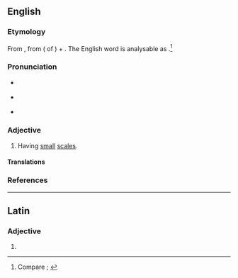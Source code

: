==English==

===Etymology===
From {{der|en|NL.|squāmulōsus||squamulose}}, from {{der|en|la|squamula||small scales}} ({{glossary|diminutive}} of {{m|la|squāma||scale of a fish or reptile; item shaped like a scale, flake}}) + {{m|la|-ōsus|pos=''suffix meaning ‘full of, prone to’''}}. The English word is analysable as {{suffix|en|squamula|ose}}.<ref>Compare {{R:OED Online|pos=adj|id=188178|date=1915|nodot=yes}}; {{R:Lexico}}</ref>

===Pronunciation===
* {{a|RP}} {{IPA|/ˈskweɪmjʊləʊs/|lang=en}}
* {{a|GA}} {{IPA|/ˈskweɪmjʊloʊs/|lang=en}}
* {{hyphenation|squa|mul|ose|lang=en}}

===Adjective===
{{en-adj}}

# {{lb|en|botany|mycology|zoology}} Having [[small]] [[scale#Noun|scales]].
#: {{antonyms|en|esquamulose|scaleless}}
#: {{ux|en|The stem of the mushroom is '''squamulose'''.}}

====Translations====
{{trans-top|having small scales}}
{{trans-mid}}
{{trans-bottom}}

===References===
<references />

----

==Latin==

===Adjective===
{{la-adj-form|squamulose}}

# {{inflection of|squamulosus||voc|m|s|lang=la}}